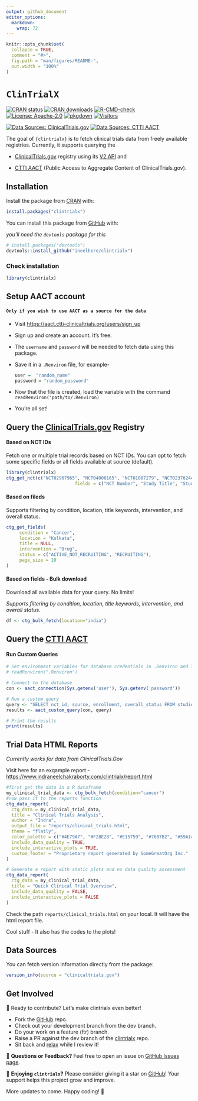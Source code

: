 ```yaml
---
output: github_document
editor_options: 
  markdown: 
    wrap: 72
---
```


<!-- README.md is generated from README.Rmd. Please edit that file -->

```r
knitr::opts_chunk$set(
  collapse = TRUE,
  comment = "#>",
  fig.path = "man/figures/README-",
  out.width = "100%"
)
```

# `ClinTrialX`

<!-- badges: start -->
[![CRAN
status](https://www.r-pkg.org/badges/version/clintrialx)](https://CRAN.R-project.org/package=clintrialx)
[![CRAN
downloads](https://cranlogs.r-pkg.org/badges/clintrialx)](https://CRAN.R-project.org/package=clintrialx)
[![R-CMD-check](https://github.com/ineelhere/clintrialx/actions/workflows/R-CMD-check.yaml/badge.svg)](https://github.com/ineelhere/clintrialx/actions/workflows/R-CMD-check.yaml)
[![License:
Apache-2.0](https://img.shields.io/badge/license-Apache--2.0-blue.svg)](https://opensource.org/license/apache-2-0)
[![pkgdown](https://img.shields.io/badge/pkgdown-docs-blue.svg)](https://www.indraneelchakraborty.com/clintrialx/)
[![Visitors](https://api.visitorbadge.io/api/visitors?path=https%3A%2F%2Fgithub.com%2Fineelhere%2Fclintrialx&label=Visitors&labelColor=%23f47373&countColor=%2337d67a&style=flat&labelStyle=upper)](https://github.com/ineelhere/clintrialx)

[![Data Sources:
ClinicalTrials.gov](https://img.shields.io/badge/Data_Sources-ClinicalTrials.gov-blue)](https://clinicaltrials.gov/data-api/api)
[![Data Sources: CTTI
AACT](https://img.shields.io/badge/Data_Sources-CTTI%20AACT%20-purple)](https://aact.ctti-clinicaltrials.org/)

<!-- badges: end -->

The goal of `{clintrialx}` is to fetch clinical trials data from freely
available registries. Currently, it supports querying the

-   [ClinicalTrials.gov](https://clinicaltrials.gov/) registry using its
    [V2 API](https://clinicaltrials.gov/data-api/api) and

-   [CTTI AACT](https://aact.ctti-clinicaltrials.org/) (Public Access to
    Aggregate Content of ClinicalTrials.gov).

## Installation

Install the package from [CRAN](https://CRAN.R-project.org/package=clintrialx) with:
```r
install.packages("clintrialx")
```
You can install this package from
[GitHub](https://github.com/ineelhere/clintrialx) with:

*you'll need the `devtools` package for this*

``` r
# install.packages("devtools")
devtools::install_github("ineelhere/clintrialx")
```

### Check installation

``` r
library(clintrialx)
```

## Setup AACT account

#### `Only if you wish to use AACT as a source for the data`

-   Visit <https://aact.ctti-clinicaltrials.org/users/sign_up>

-   Sign up and create an account. It's free.

-   The `username` and `password` will be needed to fetch data using
    this package.

-   Save it in a `.Renviron` file, for example-

    ``` r
    user =  "random_name"
    password = "random_password"
    ```

-   Now that the file is created, load the variable with the command
    `readRenviron("path/to/.Renviron)`

-   You're all set!

## Query the [ClinicalTrials.gov](https://clinicaltrials.gov/) Registry

#### Based on NCT IDs

Fetch one or multiple trial records based on NCT IDs. You can opt to
fetch some specific fields or all fields available at source (default).

```r
library(clintrialx)
ctg_get_nct(c("NCT02967965", "NCT04000165", "NCT01007279", "NCT02376244", "NCT01179776"),
                          fields = c("NCT Number", "Study Title", "Study Status", "Sponsor"))


```

#### Based on fileds

Supports filtering by condition, location, title keywords, intervention,
and overall status.

```r
ctg_get_fields(
     condition = "Cancer",
     location = "Kolkata",
     title = NULL,
     intervention = "Drug",
     status = c("ACTIVE_NOT_RECRUITING", "RECRUITING"),
     page_size = 10
)

```

#### Based on fields - Bulk download

Download all available data for your query. No limits!

*Supports filtering by condition, location, title keywords,
intervention, and overall status.*

```r
df <- ctg_bulk_fetch(location="india")
```

## Query the [CTTI AACT](https://aact.ctti-clinicaltrials.org/)

#### Run Custom Queries

```r
# Set environment variables for database credentials in .Renviron and load it
# readRenviron(".Renviron")

# Connect to the database
con <- aact_connection(Sys.getenv('user'), Sys.getenv('password'))

# Run a custom query
query <- "SELECT nct_id, source, enrollment, overall_status FROM studies LIMIT 5;"
results <- aact_custom_query(con, query)

# Print the results
print(results)
```

## Trial Data HTML Reports

*Currently works for data from ClinicalTrials.Gov*

Visit here for an exqample report -
<https://www.indraneelchakraborty.com/clintrialx/report.html>

```r
#first get the data in a R dataframe
my_clinical_trial_data <- ctg_bulk_fetch(condition="cancer")
#now pass it to the reports function
ctg_data_report(
  ctg_data = my_clinical_trial_data,
  title = "Clinical Trials Analysis",
  author = "Indra",
  output_file = "reports/clinical_trials.html",
  theme = "flatly",
  color_palette = c("#4E79A7", "#F28E2B", "#E15759", "#76B7B2", "#59A14F", "#EDC948"),
  include_data_quality = TRUE,
  include_interactive_plots = TRUE,
  custom_footer = "Proprietary report generated by SomeGreatOrg Inc."
)

# Generate a report with static plots and no data quality assessment
ctg_data_report(
  ctg_data = my_clinical_trial_data,
  title = "Quick Clinical Trial Overview",
  include_data_quality = FALSE,
  include_interactive_plots = FALSE
)

```

Check the path `reports/clinical_trials.html` on your local. It will
have the html report file.

Cool stuff - It also has the codes to the plots!

## Data Sources

You can fetch version information directly from the package:

```r
version_info(source = "clinicaltrials.gov")


```

## Get Involved

🚀 Ready to contribute? Let's make clintrialx even better!

-   Fork the [GitHub](https://github.com/ineelhere/clintrialx) repo.
-   Check out your development branch from the dev branch.
-   Do your work on a feature (ftr) branch.
-   Raise a PR against the dev branch of the [clintrialx](https://github.com/ineelhere/clintrialx) repo.
-   Sit back and [relax](https://www.youtube.com/watch?v=Uffjii1hXzU) while I review it!

💬 **Questions or Feedback?** Feel free to open an issue on [GitHub
Issues page](https://github.com/ineelhere/clintrialx/issues).

🌟 **Enjoying `clintrialx`?** Please consider giving it a star on
[GitHub](https://github.com/ineelhere/clintrialx)! Your support helps
this project grow and improve.

More updates to come. Happy coding! 🎉
